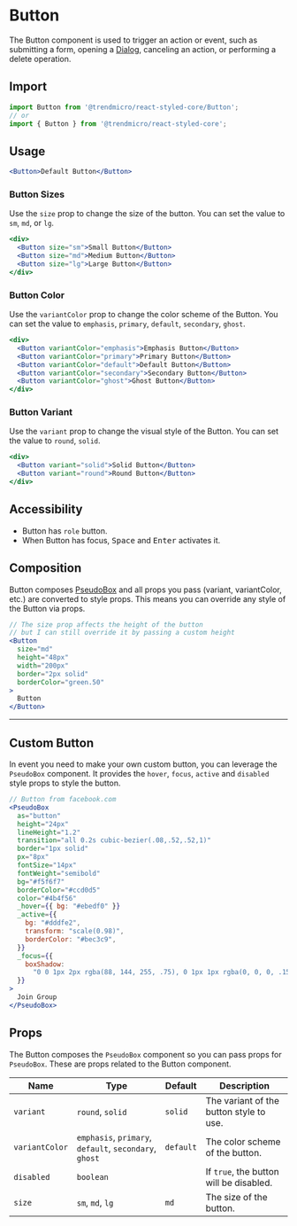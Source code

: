 # Button

The Button component is used to trigger an action or event, such as submitting a
form, opening a [Dialog](./modal), canceling an action, or performing a delete
operation.

## Import

```js
import Button from '@trendmicro/react-styled-core/Button';
// or
import { Button } from '@trendmicro/react-styled-core';
```

## Usage

```jsx
<Button>Default Button</Button>
```

### Button Sizes

Use the `size` prop to change the size of the button. You can set the value to
`sm`, `md`, or `lg`.

```jsx
<div>
  <Button size="sm">Small Button</Button>
  <Button size="md">Medium Button</Button>
  <Button size="lg">Large Button</Button>
</div>
```

### Button Color

Use the `variantColor` prop to change the color scheme of the Button. You can set the
value to `emphasis`, `primary`, `default`, `secondary`, `ghost`.

```jsx
<div>
  <Button variantColor="emphasis">Emphasis Button</Button>
  <Button variantColor="primary">Primary Button</Button>
  <Button variantColor="default">Default Button</Button>
  <Button variantColor="secondary">Secondary Button</Button>
  <Button variantColor="ghost">Ghost Button</Button>
</div>
```

### Button Variant

Use the `variant` prop to change the visual style of the Button. You can set the
value to `round`, `solid`.

```jsx
<div>
  <Button variant="solid">Solid Button</Button>
  <Button variant="round">Round Button</Button>
</div>
```

## Accessibility

- Button has `role` button.
- When Button has focus, <kbd>Space</kbd> and <kbd>Enter</kbd> activates it.

## Composition

Button composes [PseudoBox](./pseudobox) and all props you pass (variant,
variantColor, etc.) are converted to style props. This means you can override
any style of the Button via props.

```jsx
// The size prop affects the height of the button
// but I can still override it by passing a custom height
<Button
  size="md"
  height="48px"
  width="200px"
  border="2px solid"
  borderColor="green.50"
>
  Button
</Button>
```

---

## Custom Button

In event you need to make your own custom button, you can leverage the
`PseudoBox` component. It provides the `hover`, `focus`, `active` and `disabled`
style props to style the button.

```jsx
// Button from facebook.com
<PseudoBox
  as="button"
  height="24px"
  lineHeight="1.2"
  transition="all 0.2s cubic-bezier(.08,.52,.52,1)"
  border="1px solid"
  px="8px"
  fontSize="14px"
  fontWeight="semibold"
  bg="#f5f6f7"
  borderColor="#ccd0d5"
  color="#4b4f56"
  _hover={{ bg: "#ebedf0" }}
  _active={{
    bg: "#dddfe2",
    transform: "scale(0.98)",
    borderColor: "#bec3c9",
  }}
  _focus={{
    boxShadow:
      "0 0 1px 2px rgba(88, 144, 255, .75), 0 1px 1px rgba(0, 0, 0, .15)",
  }}
>
  Join Group
</PseudoBox>
```

## Props

The Button composes the `PseudoBox` component so you can pass props for
`PseudoBox`. These are props related to the Button component.

| Name           | Type                                                     | Default   | Description                                                      |
| -------------- | -------------------------------------------------------- | --------- | ---------------------------------------------------------------- |
| `variant`      | `round`, `solid`                                         | `solid`   | The variant of the button style to use.                          |
| `variantColor` | `emphasis`, `primary`, `default`, `secondary`, `ghost`   | `default` | The color scheme of the button.                            |
| `disabled`     | `boolean`                                                |           | If `true`, the button will be disabled.                          |
| `size`         | `sm`, `md`, `lg`                                         | `md`      | The size of the button.                                          |
